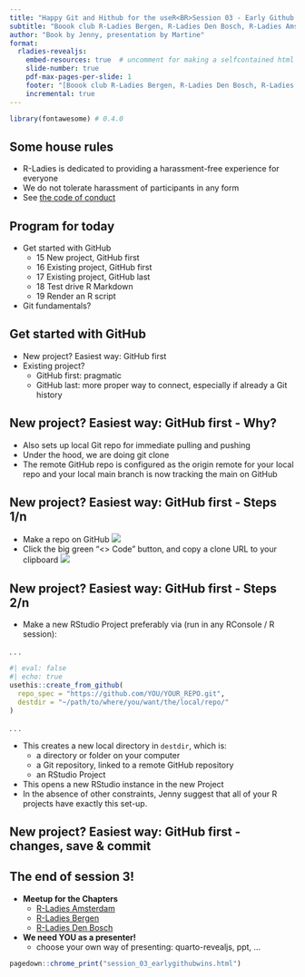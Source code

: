 ---
title: "Happy Git and Hithub for the useR<BR>Session 03 - Early Github Wins"
subtitle: "Boook club R-Ladies Bergen, R-Ladies Den Bosch, R-Ladies Amsterdam"
author: "Book by Jenny, presentation by Martine"
format: 
  rladies-revealjs:
    embed-resources: true  # uncomment for making a selfcontained html for sharing
    slide-number: true
    pdf-max-pages-per-slide: 1
    footer: "[Boook club R-Ladies Bergen, R-Ladies Den Bosch, R-Ladies Amsterdam]"
    incremental: true
---

```{r}
library(fontawesome) # 0.4.0

```


## Some house rules

-  R-Ladies is dedicated to providing a harassment-free experience for everyone
-  We do not tolerate harassment of participants in any form
-  See [the code of conduct](https://rladies.org/coc/)


## Program for today

-  Get started with GitHub
    -  15 New project, GitHub first
    -  16 Existing project, GitHub first
    -  17 Existing project, GitHub last
    -  18 Test drive R Markdown
    -  19 Render an R script
-  Git fundamentals?

## Get started with GitHub

-  New project? Easiest way: GitHub first
-  Existing project?
    -  GitHub first: pragmatic
    -  GitHub last: more proper way to connect, especially if already a Git history
    
## New project? Easiest way: GitHub first - Why?

-  Also sets up local Git repo for immediate pulling and pushing
-  Under the hood, we are doing git clone
-  The remote GitHub repo is configured as the origin remote for your local repo and your local main branch is now tracking the main on GitHub

## New project? Easiest way: GitHub first - Steps 1/n

-  Make a repo on GitHub
![](newrepo.png){.fragment}  
-  Click the big green “<> Code” button, and copy a clone URL to your clipboard
![](copyurl.png){.fragment}

## New project? Easiest way: GitHub first - Steps 2/n

-  Make a new RStudio Project preferably via (run in any RConsole / R session):  

. . .

```{r}
#| eval: false
#| echo: true
usethis::create_from_github(
  repo_spec = "https://github.com/YOU/YOUR_REPO.git",
  destdir = "~/path/to/where/you/want/the/local/repo/"
)
```

. . . 

-  This creates a new local directory in `destdir`, which is:
   -  a directory or folder on your computer
   -  a Git repository, linked to a remote GitHub repository
   -  an RStudio Project
-  This opens a new RStudio instance in the new Project
-  In the absence of other constraints, Jenny suggest that all of your R projects have exactly this set-up.


## New project? Easiest way: GitHub first - changes, save & commit





## The end of session 3!

-   **Meetup for the Chapters**
    -   [R-Ladies Amsterdam](https://www.meetup.com/rladies-amsterdam/)
    -   [R-Ladies Bergen](https://www.meetup.com/rladies-bergen/)
    -   [R-Ladies Den Bosch](https://www.meetup.com/nl-NL/rladies-den-bosch/)

-   **We need YOU as a presenter!**
    -  choose your own way of presenting: quarto-revealjs, ppt, ...



```{r, eval = FALSE}
pagedown::chrome_print("session_03_earlygithubwins.html")

```


